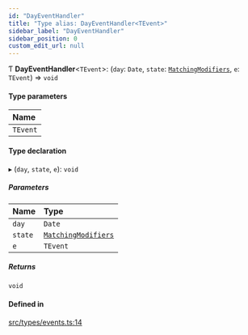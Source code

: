 ```yaml
---
id: "DayEventHandler"
title: "Type alias: DayEventHandler<TEvent>"
sidebar_label: "DayEventHandler"
sidebar_position: 0
custom_edit_url: null
---
```


Ƭ **DayEventHandler**<`TEvent`\>: (`day`: `Date`, `state`: [`MatchingModifiers`](/api/types/MatchingModifiers.md), `e`: `TEvent`) => `void`

#### Type parameters

| Name |
| :------ |
| `TEvent` |

#### Type declaration

▸ (`day`, `state`, `e`): `void`

##### Parameters

| Name | Type |
| :------ | :------ |
| `day` | `Date` |
| `state` | [`MatchingModifiers`](/api/types/MatchingModifiers.md) |
| `e` | `TEvent` |

##### Returns

`void`

#### Defined in

[src/types/events.ts:14](https://github.com/gpbl/react-day-picker/blob/cd80be68f/src/types/events.ts#L14)
